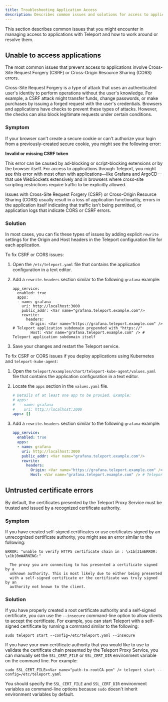 ```yaml
---
title: Troubleshooting Application Access
description: Describes common issues and solutions for access to applications protected by Teleport.
---
```


This section describes common issues that you might encounter in managing access to applications
with Teleport and how to work around or resolve them.

## Unable to access applications

The most common issues that prevent access to applications involve Cross-Site Request Forgery (CSRF) or
Cross-Origin Resource Sharing (CORS) errors.

Cross-Site Request Forgery is a type of attack that uses an authenticated user's identity to perform operations
without the user's knowledge. For example, a CSRF attack might transfer funds, change passwords, or make purchases
by issuing a forged request with the user's credentials. Browsers and applications have checks to prevent these
types of attacks. However, the checks can also block legitimate requests under certain conditions.

### Symptom

If your browser can't create a secure cookie or can't authorize your login from a previously-created secure 
cookie, you might see the following error:

**Invalid or missing CSRF token**

This error can be caused by ad-blocking or script-blocking extensions or by the browser itself.
For access to applications through Teleport, you might see this error with most often with 
applications—like Grafana and ArgoCD—that use WebSockets extensively and in browsers where 
cross-site scripting restrictions require traffic to be explicitly allowed.

Issues with Cross-Site Request Forgery (CSRF) or Cross-Origin Resource Sharing (CORS) usually 
result in a loss of application functionality, errors in the application itself indicating that 
traffic isn't being permitted, or application logs that indicate CORS or CSRF errors. 

### Solution

In most cases, you can fix these types of issues by adding explicit `rewrite` settings for the Origin and Host headers 
in the Teleport configuration file for each application.

To fix CSRF or CORS issues:

1. Open the `/etc/teleport.yaml` file that contains the application configuration in a text editor.

1. Add a `rewrite.headers` section similar to the following `grafana` example:

   ```code
   app_service:
     enabled: true
     apps:
     - name: grafana
       uri: http://localhost:3000
       public_addr: <Var name="grafana.teleport.example.com"/>
       rewrite:
         headers:
           Origin: <Var name="https://grafana.teleport.example.com" /> # Teleport application subdomain prepended with "https://"
           Host: <Var name="grafana.teleport.example.com" /> # Teleport application subdomain itself
   ```

1. Save your changes and restart the Teleport service.

To fix CSRF or CORS issues if you deploy applications using Kubernetes and `teleport-kube-agent`:

1. Open the `teleport/examples/chart/teleport-kube-agent/values.yaml` file that contains the application 
   configuration in a text editor.

1. Locate the `apps` section in the `values.yaml` file.
   
   ```yaml
   # Details of at least one app to be proxied. Example: 
   # apps: 
   #  - name: grafana 
   #    uri: http://localhost:3000 
   apps: []
   ```

1. Add a `rewrite.headers` section similar to the following `grafana` example:

   ```yaml
   app_service:
     enabled: true
     apps:
     - name: grafana
       uri: http://localhost:3000
       public_addr: <Var name="grafana.teleport.example.com"/>
       rewrite:
         headers:
           Origin: <Var name="https://grafana.teleport.example.com" /> # Teleport application subdomain prepended with "https://"
           Host: <Var name="grafana.teleport.example.com" /> # Teleport application subdomain itself
   ```

## Untrusted certificate errors

By default, the certificates presented by the Teleport Proxy Service must be trusted and issued by
a recognized certificate authority. 

### Symptom

If you have created self-signed certificates or use certificates signed by an unrecognized 
certificate authority, you might see an error similar to the following:

```text
ERROR: "unable to verify HTTPS certificate chain in : \x1b[31mERROR: \x1b[0mWARNING:"

  The proxy you are connecting to has presented a certificate signed by a
  unknown authority. This is most likely due to either being presented
  with a self-signed certificate or the certificate was truly signed by an
  authority not known to the client.
```

### Solution

If you have properly created a root certificate authority and a self-signed
certificate, you can use the `--insecure` command-line option to allow clients
to accept the certificate. For example, you can start Teleport with a self-signed 
certificate by running a command similar to the following:

```code
sudo teleport start --config=/etc/teleport.yaml --insecure
```

If you have your own certificate authority that you would like to use to
validate the certificate chain presented by the Teleport Proxy Service, you can
manually set the `SSL_CERT_FILE` or `SSL_CERT_DIR` environment variable on the 
command line. For example:

```code
sudo SSL_CERT_FILE=<Var name="path-to-rootCA-pem" /> teleport start --config=/etc/teleport.yaml
```

You should specify the `SSL_CERT_FILE` and `SSL_CERT_DIR` environment variables as command-line
options because `sudo` doesn't inherit environment variables by default.